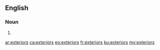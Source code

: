 ==English==

===Noun===
{{head|en|noun plural form}}

# {{plural of|exterior|lang=en}}

[[ar:exteriors]]
[[ca:exteriors]]
[[eo:exteriors]]
[[fr:exteriors]]
[[ku:exteriors]]
[[my:exteriors]]